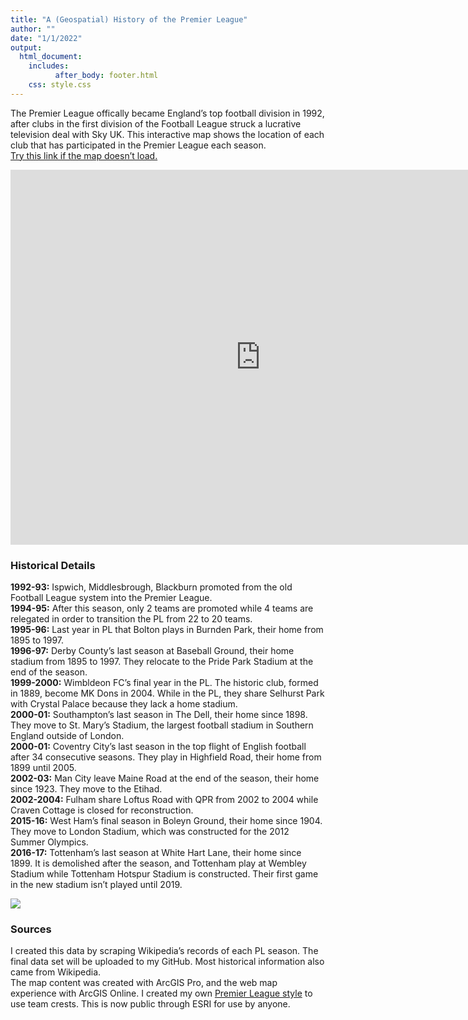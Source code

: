 ---
title: "A (Geospatial) History of the Premier League"
author: ""
date: "1/1/2022"
output:
  html_document:
    includes:
          after_body: footer.html
    css: style.css
---

The Premier League offically became England's top football division in 1992, after clubs in the first division of the Football League struck a lucrative television deal with Sky UK. This interactive map shows the location of each club that has participated in the Premier League each season.  
[Try this link if the map doesn't load.](https://arcg.is/1Gif0b)  

<iframe width="800" height="600" frameborder="0" allowfullscreen src="https://experience.arcgis.com/experience/ec592b99965e43fdb56e3fc3f94c68f9?org=UO-online"></iframe>

### Historical Details
**1992-93:** Ispwich, Middlesbrough, Blackburn promoted from the old Football League system into the Premier League.  
**1994-95:** After this season, only 2 teams are promoted while 4 teams are relegated in order to transition the PL from 22 to 20 teams.  
**1995-96:** Last year in PL that Bolton plays in Burnden Park, their home from 1895 to 1997.  
**1996-97:** Derby County's last season at Baseball Ground, their home stadium from 1895 to 1997. They relocate to the Pride Park Stadium at the end of the season.  
**1999-2000:** Wimbldeon FC's final year in the PL. The historic club, formed in 1889, become MK Dons in 2004. While in the PL, they share Selhurst Park with Crystal Palace because they lack a home stadium.  
**2000-01:** Southampton's last season in The Dell, their home since 1898. They move to St. Mary's Stadium, the largest football stadium in Southern England outside of London.  
**2000-01:** Coventry City's last season in the top flight of English football after 34 consecutive seasons. They play in Highfield Road, their home from 1899 until 2005.  
**2002-03:** Man City leave Maine Road at the end of the season, their home since 1923. They move to the Etihad.  
**2002-2004:** Fulham share Loftus Road with QPR from 2002 to 2004 while Craven Cottage is closed for reconstruction.  
**2015-16:** West Ham's final season in Boleyn Ground, their home since 1904. They move to London Stadium, which was constructed for the 2012 Summer Olympics.  
**2016-17:** Tottenham's last season at White Hart Lane, their home since 1899. It is demolished after the season, and Tottenham play at Wembley Stadium while Tottenham Hotspur Stadium is constructed. Their first game in the new stadium isn't played until 2019.  


![](https://raw.githubusercontent.com/hans-elliott99/GIS/main/2021_22_PL.png)  

### Sources
I created this data by scraping Wikipedia's records of each PL season. The final data set will be uploaded to my GitHub. Most historical information also came from Wikipedia.  
The map content was created with ArcGIS Pro, and the web map experience with ArcGIS Online. I created my own [Premier League style](https://uo-online.maps.arcgis.com/home/item.html?id=beb490f999f9435a91de66aa893d332b) to use team crests. This is now public through ESRI for use by anyone.


